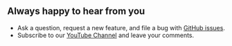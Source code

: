 
## Always happy to hear from you

- Ask a question, request a new feature, and file a bug with [GitHub issues](https://github.com/volkovlabs/business-news/issues).
- Subscribe to our [YouTube Channel](https://youtube.com/@volkovlabs) and leave your comments.

<Enterprise />
